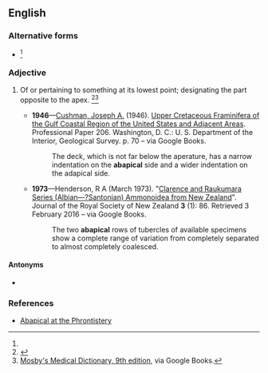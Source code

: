 ==English==

===Alternative forms===
* {{l|en|ab'apical}}<ref name=SOED/>

===Adjective===
{{en-adj|-}}

# {{lb|en|biology}} Of or pertaining to something at its lowest point; designating the part opposite to the apex. {{defdate|First attested in the mid 20<sup>th</sup> century.}}<ref name=SOED>{{R:SOED5|page=2}}</ref><ref name=mosbymed>[https://books.google.com/books?id=aW0zkZl0JgQC&lpg=RA1-PA2&dq=abapical&pg=RA1-PA2#v=onepage&q=abapical&f=false Mosby's Medical Dictionary, 9th edition], via Google Books.</ref>
#* '''1946'''&mdash;[[w:Joseph Augustine Cushman|Cushman, Joseph A.]] (1946). [https://books.google.com/books?id=tktXAAAAMAAJ&dq=abapical&pg=RA1-PA70#v=onepage&q=abapical&f=false Upper Cretaceous Framinifera of the Gulf Coastal Region of the United States and Adjacent Areas]. Professional Paper 206. Washington, D. C.: U. S. Department of the Interior, Geological Survey. p. 70 – via Google Books.
#*: The deck, which is not far below the aperature, has a narrow indentation on the '''abapical''' side and a wider indentation on the adapical side.
#* '''1973'''&mdash;Henderson, R A (March 1973). "[https://books.google.com/books?id=WAY4AAAAIAAJ&lpg=PA85&dq=abapical&pg=PA86#v=onepage&q=abapical&f=false Clarence and Raukumara Series (Albian&mdash;?Santonian) Ammonoidea from New Zealand]". Journal of the Royal Society of New Zealand '''3''' (1): 86. Retrieved 3 February 2016 – via Google Books.
#*: The two '''abapical''' rows of tubercles of available specimens show a complete range of variation from completely separated to almost completely coalesced.

====Antonyms====
* {{l|en|apical}}

===References===
<references/>
* [http://phrontistery.info/a.html Abapical at the Phrontistery]
